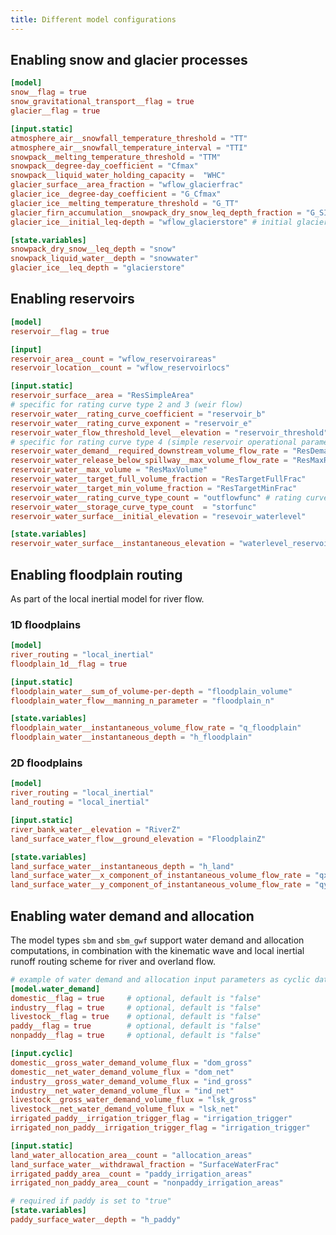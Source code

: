 ```yaml
---
title: Different model configurations
---
```


## Enabling snow and glacier processes

```toml
[model]
snow__flag = true
snow_gravitational_transport__flag = true
glacier__flag = true

[input.static]
atmosphere_air__snowfall_temperature_threshold = "TT"
atmosphere_air__snowfall_temperature_interval = "TTI"
snowpack__melting_temperature_threshold = "TTM"
snowpack__degree-day_coefficient = "Cfmax"
snowpack__liquid_water_holding_capacity =  "WHC"
glacier_surface__area_fraction = "wflow_glacierfrac"
glacier_ice__degree-day_coefficient = "G_Cfmax"
glacier_ice__melting_temperature_threshold = "G_TT"
glacier_firn_accumulation__snowpack_dry_snow_leq_depth_fraction = "G_SIfrac"
glacier_ice__initial_leq-depth = "wflow_glacierstore" # initial glacier liquid-water equivalent depth

[state.variables]
snowpack_dry_snow__leq_depth = "snow"
snowpack_liquid_water__depth = "snowwater"
glacier_ice__leq_depth = "glacierstore"
```

## Enabling reservoirs

```toml
[model]
reservoir__flag = true

[input]
reservoir_area__count = "wflow_reservoirareas"
reservoir_location__count = "wflow_reservoirlocs"

[input.static]
reservoir_surface__area = "ResSimpleArea"
# specific for rating curve type 2 and 3 (weir flow)
reservoir_water__rating_curve_coefficient = "reservoir_b"
reservoir_water__rating_curve_exponent = "reservoir_e"
reservoir_water_flow_threshold_level__elevation = "reservoir_threshold"
# specific for rating curve type 4 (simple reservoir operational parameters)
reservoir_water_demand__required_downstream_volume_flow_rate = "ResDemand"
reservoir_water_release_below_spillway__max_volume_flow_rate = "ResMaxRelease"
reservoir_water__max_volume = "ResMaxVolume"
reservoir_water__target_full_volume_fraction = "ResTargetFullFrac"
reservoir_water__target_min_volume_fraction = "ResTargetMinFrac"
reservoir_water__rating_curve_type_count = "outflowfunc" # rating curve type
reservoir_water__storage_curve_type_count  = "storfunc"
reservoir_water_surface__initial_elevation = "resevoir_waterlevel"

[state.variables]
reservoir_water_surface__instantaneous_elevation = "waterlevel_reservoir"
```

## Enabling floodplain routing
As part of the local inertial model for river flow.

### 1D floodplains

```toml
[model]
river_routing = "local_inertial"
floodplain_1d__flag = true

[input.static]
floodplain_water__sum_of_volume-per-depth = "floodplain_volume"
floodplain_water_flow__manning_n_parameter = "floodplain_n"

[state.variables]
floodplain_water__instantaneous_volume_flow_rate = "q_floodplain"
floodplain_water__instantaneous_depth = "h_floodplain"
```

### 2D floodplains

```toml
[model]
river_routing = "local_inertial"
land_routing = "local_inertial"

[input.static]
river_bank_water__elevation = "RiverZ"
land_surface_water_flow__ground_elevation = "FloodplainZ"

[state.variables]
land_surface_water__instantaneous_depth = "h_land"
land_surface_water__x_component_of_instantaneous_volume_flow_rate = "qx_land"
land_surface_water__y_component_of_instantaneous_volume_flow_rate = "qy_land"

```

## Enabling water demand and allocation
The model types `sbm` and `sbm_gwf` support water demand and allocation computations, in
combination with the kinematic wave and local inertial runoff routing scheme for river and
overland flow.

```toml
# example of water demand and allocation input parameters as cyclic data
[model.water_demand]
domestic__flag = true     # optional, default is "false"
industry__flag = true     # optional, default is "false"
livestock__flag = true    # optional, default is "false"
paddy__flag = true        # optional, default is "false"
nonpaddy__flag = true     # optional, default is "false"

[input.cyclic]
domestic__gross_water_demand_volume_flux = "dom_gross"
domestic__net_water_demand_volume_flux = "dom_net"
industry__gross_water_demand_volume_flux = "ind_gross"
industry__net_water_demand_volume_flux = "ind_net"
livestock__gross_water_demand_volume_flux = "lsk_gross"
livestock__net_water_demand_volume_flux = "lsk_net"
irrigated_paddy__irrigation_trigger_flag = "irrigation_trigger"
irrigated_non_paddy__irrigation_trigger_flag = "irrigation_trigger"

[input.static]
land_water_allocation_area__count = "allocation_areas"
land_surface_water__withdrawal_fraction = "SurfaceWaterFrac"
irrigated_paddy_area__count = "paddy_irrigation_areas"
irrigated_non_paddy_area__count = "nonpaddy_irrigation_areas"

# required if paddy is set to "true"
[state.variables]
paddy_surface_water__depth = "h_paddy"
```